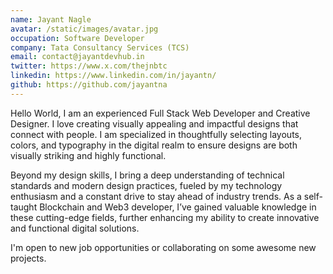 ```yaml
---
name: Jayant Nagle
avatar: /static/images/avatar.jpg
occupation: Software Developer
company: Tata Consultancy Services (TCS)
email: contact@jayantdevhub.in
twitter: https://www.x.com/thejnbtc
linkedin: https://www.linkedin.com/in/jayantn/
github: https://github.com/jayantna
---
```


Hello World, I am an experienced Full Stack Web Developer and Creative Designer. I love creating visually appealing and impactful designs that connect with people. I am specialized in thoughtfully selecting layouts, colors, and typography in the digital realm to ensure designs are both visually striking and highly functional.

Beyond my design skills, I bring a deep understanding of technical standards and modern design practices, fueled by my technology enthusiasm and a constant drive to stay ahead of industry trends. As a self-taught Blockchain and Web3 developer, I’ve gained valuable knowledge in these cutting-edge fields, further enhancing my ability to create innovative and functional digital solutions.

I'm open to new job opportunities or collaborating on some awesome new projects.
